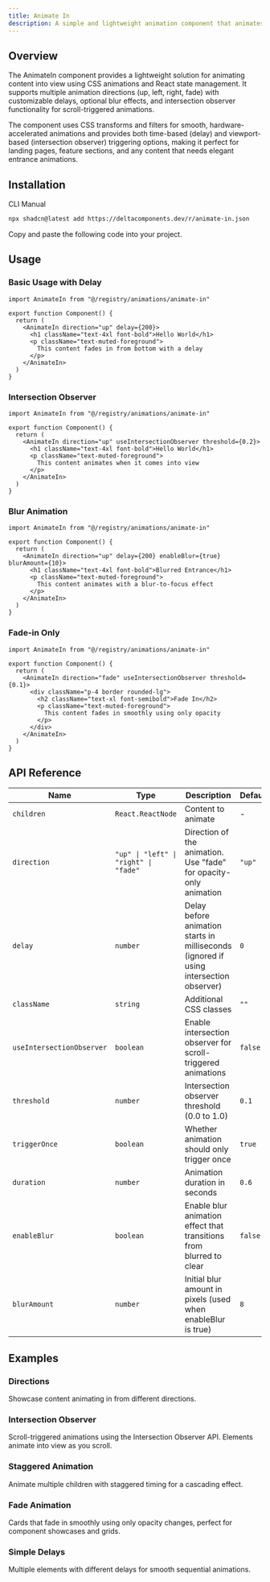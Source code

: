 ```yaml
---
title: Animate In
description: A simple and lightweight animation component that animates children elements into view with CSS transitions, customizable directions, timing, blur effects, and intersection observer support.
---
```


<ComponentPreview name="animate-in-demo" />

## Overview

The AnimateIn component provides a lightweight solution for animating content into view using CSS animations and React state management. It supports multiple animation directions (up, left, right, fade) with customizable delays, optional blur effects, and intersection observer functionality for scroll-triggered animations.

The component uses CSS transforms and filters for smooth, hardware-accelerated animations and provides both time-based (delay) and viewport-based (intersection observer) triggering options, making it perfect for landing pages, feature sections, and any content that needs elegant entrance animations.

## Installation

<Tabs defaultValue="cli">

<TabsList>
  <TabsTrigger value="cli">CLI</TabsTrigger>
  <TabsTrigger value="manual">Manual</TabsTrigger>
</TabsList>

<TabsContent value="cli">

```bash
npx shadcn@latest add https://deltacomponents.dev/r/animate-in.json
```

</TabsContent>

<TabsContent value="manual">

<Steps>

<Step>Copy and paste the following code into your project.</Step>

<ComponentSource name="animate-in" />

</Steps>

</TabsContent>

</Tabs>

## Usage

### Basic Usage with Delay

```tsx
import AnimateIn from "@/registry/animations/animate-in"

export function Component() {
  return (
    <AnimateIn direction="up" delay={200}>
      <h1 className="text-4xl font-bold">Hello World</h1>
      <p className="text-muted-foreground">
        This content fades in from bottom with a delay
      </p>
    </AnimateIn>
  )
}
```

### Intersection Observer

```tsx
import AnimateIn from "@/registry/animations/animate-in"

export function Component() {
  return (
    <AnimateIn direction="up" useIntersectionObserver threshold={0.2}>
      <h1 className="text-4xl font-bold">Hello World</h1>
      <p className="text-muted-foreground">
        This content animates when it comes into view
      </p>
    </AnimateIn>
  )
}
```

### Blur Animation

```tsx
import AnimateIn from "@/registry/animations/animate-in"

export function Component() {
  return (
    <AnimateIn direction="up" delay={200} enableBlur={true} blurAmount={10}>
      <h1 className="text-4xl font-bold">Blurred Entrance</h1>
      <p className="text-muted-foreground">
        This content animates with a blur-to-focus effect
      </p>
    </AnimateIn>
  )
}
```

### Fade-in Only

```tsx
import AnimateIn from "@/registry/animations/animate-in"

export function Component() {
  return (
    <AnimateIn direction="fade" useIntersectionObserver threshold={0.1}>
      <div className="p-4 border rounded-lg">
        <h2 className="text-xl font-semibold">Fade In</h2>
        <p className="text-muted-foreground">
          This content fades in smoothly using only opacity
        </p>
      </div>
    </AnimateIn>
  )
}
```

## API Reference

<div className="overflow-x-auto">

| Name                      | Type                                  | Description                                                                            | Default |
| ------------------------- | ------------------------------------- | -------------------------------------------------------------------------------------- | ------- |
| `children`                | `React.ReactNode`                     | Content to animate                                                                     | -       |
| `direction`               | `"up" \| "left" \| "right" \| "fade"` | Direction of the animation. Use "fade" for opacity-only animation                      | `"up"`  |
| `delay`                   | `number`                              | Delay before animation starts in milliseconds (ignored if using intersection observer) | `0`     |
| `className`               | `string`                              | Additional CSS classes                                                                 | `""`    |
| `useIntersectionObserver` | `boolean`                             | Enable intersection observer for scroll-triggered animations                           | `false` |
| `threshold`               | `number`                              | Intersection observer threshold (0.0 to 1.0)                                           | `0.1`   |
| `triggerOnce`             | `boolean`                             | Whether animation should only trigger once                                             | `true`  |
| `duration`                | `number`                              | Animation duration in seconds                                                          | `0.6`   |
| `enableBlur`              | `boolean`                             | Enable blur animation effect that transitions from blurred to clear                    | `false` |
| `blurAmount`              | `number`                              | Initial blur amount in pixels (used when enableBlur is true)                           | `8`     |

</div>

## Examples

### Directions

Showcase content animating in from different directions.

<ComponentPreview name="animate-in-directions-demo" />

### Intersection Observer

Scroll-triggered animations using the Intersection Observer API. Elements animate into view as you scroll.

<ComponentPreview name="animate-in-intersection-demo" />

### Staggered Animation

Animate multiple children with staggered timing for a cascading effect.

<ComponentPreview name="animate-in-stagger-demo" />

### Fade Animation

Cards that fade in smoothly using only opacity changes, perfect for component showcases and grids.

<ComponentPreview name="animate-in-fade-demo" />

### Simple Delays

Multiple elements with different delays for smooth sequential animations.

<ComponentPreview name="animate-in-scale-demo" />
